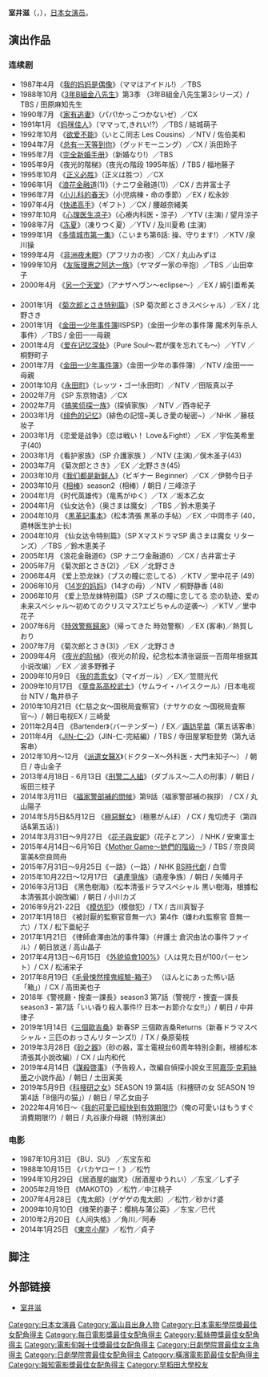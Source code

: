 {{藝人
| 姓名     = 室井滋
| 類型     = 女演員
| 圖片     = 
| 圖片尺寸 = 
| 圖片簡介 = 
| 本名     = 
| 外文名   = 室井 滋（むろい しげる）
| 外文     = ja
| 羅馬拼音 = Muroi Shigeru 
| 英文名   = 
| 綽號     = 
| 其他藝名 = 
| 國籍     = {{JPN}}
| 民族     = 
| 籍貫     = 
| 出生日期 = {{birth date and age|1958|10|22}}
| 出生地點 = {{JPN}}[[富山県|富山県]][[滑川市|滑川市]]
| 職業     = [[演員|演員]]
| 語言     = [[日語|日語]]
| 教育程度 = [[早稻田大學|早稻田大學]]
| 宗教信仰 = 
| 配偶     = 
| 出身地   = 
| 出道作   = 
| 出道日期 = 
| 代表作   =『[[心理医生凉子|心理医生凉子]]』<br/>『[[黑色笔记本|黑色笔记本]]』<br/>『[[派遣女醫X|派遣女醫X]]』<br/>『[[菊次郎とさき特别篇|菊次郎とさき特别篇]]』
| 活躍年代 = 1981年 - 至今
| 唱片公司 = 
| 經紀公司 = {{link-ja|Hot Road|ホットロード (芸能事務所)}}
| 網站     = [http://hot-road.jp/actors/muroi/ HotRoadオフィシャルサイト 所属俳優 - 室井滋]
| 獎項     = 
| IMDb    = 0614026
}}
{{japanese|japanese=室井 滋|kana=むろい しげる|romaji=Muroi Shigeru}}

'''室井滋'''（{{jpn|j=室井 滋|hg=むろい しげる|rm=Muroi Shigeru}}，{{bd|1958年|10月22日|||Muroi Shigeru}}），[[日本|日本]][[女演员|女演员]]。

==演出作品==
===连续剧===
*1987年4月 《[[我的妈妈是偶像|我的妈妈是偶像]]》（ママはアイドル!）／TBS
*1988年10月《[[3年B組金八先生|3年B組金八先生]]》第3季 （3年B組金八先生第3シリーズ）/ TBS / 田原麻知先生
*1990年7月 《[[家有逃妻|家有逃妻]]》（パパ!かっこつかないゼ）／CX 　　
*1991年1月 《[[妈咪佳人|妈咪佳人]]》（ママって,きれい!?）／TBS / 結城萌子 　　
*1992年10月 《[[欲爱不能|欲爱不能]]》（いとこ同志 Les Cousins）／NTV / 佐伯美和　　
*1994年7月 《[[总有一天等到你|总有一天等到你]]》（グッドモーニング）／CX / 浜田玲子　　
*1995年7月 《[[完全新婚手册|完全新婚手册]]》（新婚なり!）／TBS 
*1995年9月 《夜光的階梯》（夜光の階段 1995年版）/ TBS / 福地藤子
*1995年10月 《[[正义必胜|正义必胜]]》（正义は胜つ）／CX 　　
*1996年1月 《[[浪花金融道|浪花金融道]](1)》（ナニワ金融道(1)）／CX / 古井富士子　　
*1996年7月 《[[小儿科的春天|小儿科的春天]]》（小児病棟・命の季節）／EX / 松永妙　
*1997年4月 《[[快递高手|快递高手]]》（ギフト）／CX / 腰越奈緒美　
*1997年10月 《[[心理医生凉子|心理医生凉子]]》（心療内科医・涼子）／YTV (主演) / 望月涼子　　
*1998年7月 《[[冻夏|冻夏]]》（凍りつく夏）／YTV / 及川夏希 (主演)　
*1999年1月 《[[多情城市第一集|多情城市第一集]]》（こいまち第6話: 操、守ります!）／KTV /泉川操　　
*1999年4月 《[[非洲夜未眠|非洲夜未眠]]》（アフリカの夜）／CX / 丸山みずほ　　
*1999年10月 《[[友阪理惠之阿达一族|友阪理惠之阿达一族]]》（ヤマダ一家の辛抱）／TBS ／山田幸子 　　
*2000年4月 《[[另一个天堂|另一个天堂]]》（アナザヘヴン〜eclipse〜）／EX / 綿引亜希美 　　
*2001年1月 《[[菊次郎とさき特别篇|菊次郎とさき特别篇]]》（SP 菊次郎とさきスペシャル）／EX / 北野さき　　
*2001年1月 《[[金田一少年事件簿_(电视剧)|金田一少年事件簿]]ⅡSPSP》（金田一少年の事件簿 魔术列车杀人事件）／TBS / 金田一一母親
*2001年4月 《[[爱在记忆深处|爱在记忆深处]]》（Pure Soul〜君が僕を忘れても〜）／YTV ／桐野町子 　　
*2001年7月 《[[金田一少年之事件簿_(電視劇)|金田一少年事件簿]]》（金田一少年の事件簿）／NTV /金田一一母親
*2001年10月《[[永田町|永田町]]》（レッツ・ゴー!永田町）／NTV ／田阪真以子
*2002年7月 《SP 东京物语》／CX 　　
*2002年7月 《[[搞笑侦探一族|搞笑侦探一族]]》（探偵家族）／NTV ／西寺紀子
*2003年1月 《[[绯色的记忆|绯色的记忆]]》（緋色の記憶~美しき愛の秘密~）／NHK ／藤枝妆子
*2003年1月 《恋爱是战争》（恋は戦い！ Love＆Fight!）／EX ／宇佐美希里子(40) 　　
*2003年1月 《看护家族》（SP 介護家族 ）／NTV (主演)／俣木圣子(43)
*2003年7月 《菊次郎とさき》／EX ／北野さき(45) 　　
*2003年10月《[[我們都是新鮮人|我们都是新鲜人]]》（ビギナー Beginner）／CX ／伊勢今日子　
*2003年10月《[[相棒#season2|相棒]]》season2（相棒）/ 朝日 / 三峰涼子
*2004年1月 《时代英雄传》（竜馬がゆく）／TX ／坂本乙女
*2004年1月 《仙女达令》（奥さまは魔女）／TBS ／鈴木恵美子
*2004年10月 《[[黑革記事本#2004年版|黑革記事本]]》（松本清張 黒革の手帖）／EX ／中岡市子 (40，逎林医生护士长)
*2004年10月 《仙女达令特别篇》（SP XマスドラマSP 奥さまは魔女 リターンズ）／TBS ／鈴木恵美子
*2005年1月 《浪花金融道6》（SP ナニワ金融道6）／CX / 古井富士子
*2005年7月 《菊次郎とさき(2)》／EX ／北野さき  
*2006年4月 《爱上恐龙妹》（ブスの瞳に恋してる）／KTV ／里中花子 (49)
*2006年10月 《[[14岁的妈妈|14岁的妈妈]]》（14才の母）／NTV ／桐野静香 (48)
*2006年10月 《爱上恐龙妹特别篇》（SP ブスの瞳に恋してる 恋の轨迹、爱の未来スペシャル～初めてのクリスマス?エビちゃんの逆袭～）／KTV ／里中花子 　　
*2007年6月 《[[時效警察|時效警察歸來]]》（帰ってきた 時効警察）／EX (客串)／熱賀しおり
*2007年7月 《菊次郎とさき(3)》／EX ／北野さき 
*2009年4月 《[[夜光的阶梯|夜光的阶梯]]》（夜光の阶段，纪念松本清张诞辰一百周年根据其小说改编）／EX ／波多野雅子 　　
*2009年10月9日 《[[我的乖乖女|我的乖乖女]]》（マイガール）／EX／笠間光代　　
*2009年10月17日 《[[草食系高校武士|草食系高校武士]]》（サムライ・ハイスクール）/日本电视台 NTV / 亀井恭子
*2010年10月21日《仁慈之女～国税局査察官》（ナサケの女 〜国税局査察官〜）/ 朝日电视EX / 三崎愛
*2011年2月4日 《Bartender》（バーテンダー）/ EX／[[诹访早苗|諏訪早苗]]（第五话客串）
*2011年4月 《[[仁医|JIN-仁-2]]》（JIN-仁-完結編）/ TBS / 寺田屋掌柜登势（第九话客串）
*2012年10月～12月 《[[派遣女醫X|派遣女醫X]]》（ドクターX〜外科医・大門未知子〜） / 朝日 / 寺山金子
*2013年4月18日 - 6月13日《[[刑警二人組|刑警二人組]]》（ダブルス〜二人の刑事）/ 朝日 / 坂田三枝子
*2014年3月11日 《[[福家警部补的问候#电视剧2014|福家警部補的問候]]》第9話（福家警部補の挨拶） / CX / 丸山陽子
*2014年5月5日&5月12日 《[[極惡鮮女|極惡鮮女]]》（極悪がんぼ） / CX / 鬼切虎子（第四话&第五话）)
*2014年3月31日～9月27日 《[[花子與安妮|花子與安妮]]》（花子とアン） / NHK / 安東富士
*2015年4月14日～6月16日《[[Mother_Game～她們的階級～|Mother Game～她們的階級～]]》/ TBS / 奈良岡富美&奈良岡舟
*2015年7月31日～9月25日《一路》（一路）/ NHK [[BS時代劇|BS時代劇]] / 白雪
*2015年10月22日～12月17日 《[[遺產爭族|遺產爭族]]》（遺産争族）/ 朝日 / 矢幡月子
*2016年3月13日 《黑色樹海》（松本清張ドラマスペシャル 黒い樹海，根據松本清張其小說改編）/ 朝日 / 小川カズ 
*2016年9月21･22日 《[[模仿犯_(小說)|模仿犯]]》（模倣犯）/ TX / 古川真智子
*2017年1月18日 《被討厭的監察官音無一六》第4作（嫌われ監察官 音無一六）/ TX / 松下亜紀子
*2017年1月21日 《律師倉澤由法的事件簿》（弁護士 倉沢由法の事件ファイル）/ 朝日放送 / 高山晶子
*2017年4月13日～6月15日 《[[外貌協會100%|外貌協會100%]]》（人は見た目が100パーセント）/ CX / 松浦栄子
*2017年8月19日《[[毛骨悚然撞鬼經驗#2017年|毛骨悚然撞鬼經驗-箱子]]》 （ほんとにあった怖い話 「箱」）/ CX / 高田美也子
*2018年《警視廳・搜查一課長》season3 第7話（警視庁・捜査一課長 season3 - 第7話「いい香り殺人事件!? 日本一お節介な女!!」）/ 朝日 / 中井律子
*2019年1月14日《[[三個歐吉桑|三個歐吉桑]]》新春SP 三個歐吉桑Returns（新春ドラマスペシャル・三匹のおっさんリターンズ!）/ TX / 桑原菊枝
*2019年3月28日《[[砂之器|砂之器]]》（砂の器，富士電視台60周年特別企劃，根據松本清張其小說改編）/ CX / 山内和代
*2019年4月14日《[[阿加莎·克里斯蒂#1950年代|謀殺啓事]]》（予告殺人，改編自偵探小說女王[[阿加莎·克里斯蒂|阿嘉莎·克莉絲蒂]]之小說作品）/ 朝日 / 土田寅美
*2019年5月9日《[[科搜研之女|科搜研之女]]》SEASON 19 第4話（科捜研の女 SEASON 19 第4話「8億円の猫」）/ 朝日 / 早乙女由子
*2022年4月16日～《[[我的可愛已經快到有效期限!?|我的可愛已經快到有效期限!?]]》（俺の可愛いはもうすぐ消費期限!?）/ 朝日 / 丸谷康介母親（特別演出）

=== 电影 ===

*1987年10月31日 《BU．SU》 ／东宝东和
*1988年10月15日 《バカヤロー！》／松竹 
*1994年10月29日 《居酒屋的幽灵》（居酒屋ゆうれい）／东宝／しず子
*2005年2月19日 《MAKOTO》／松竹／中江桃子
*2007年4月28日 《鬼太郎》（ゲゲゲの鬼太郎）／松竹／砂かけ婆
*2009年10月10日 《维荣的妻子：樱桃与蒲公英》／东宝／巳代
*2010年2月20日 《人间失格》／角川／阿寿
*2014年1月25日 《[[東京小屋|東京小屋]]》／松竹／貞子

== 脚注 ==
{{Reflist}}

== 外部链接==
* [http://hot-road.jp/actors/muroi/ 室井滋]{{Wayback|url=http://hot-road.jp/actors/muroi/ |date=20170911204405 }}

{{日本電影金像獎最佳女配角}}
{{報知電影獎最佳女配角}}
{{每日電影獎最佳女配角}}
{{藍絲帶獎最佳女配角}}
{{電影旬報十佳獎最佳女配角}}
{{橫濱電影節最佳女配角}}
{{日劇學院賞最佳女主角}}
{{日劇學院賞最佳女配角}}

{{Authority control}}
{{DEFAULTSORT:Muroi Shigeru}}
[[Category:日本女演員|Category:日本女演員]]
[[Category:富山县出身人物|Category:富山县出身人物]]
[[Category:日本電影學院獎最佳女配角得主|Category:日本電影學院獎最佳女配角得主]]
[[Category:每日電影獎最佳女配角得主|Category:每日電影獎最佳女配角得主]]
[[Category:藍絲帶獎最佳女配角得主|Category:藍絲帶獎最佳女配角得主]]
[[Category:電影旬報十佳獎最佳女配角得主|Category:電影旬報十佳獎最佳女配角得主]]
[[Category:日劇學院賞最佳女主角得主|Category:日劇學院賞最佳女主角得主]]
[[Category:日劇學院賞最佳女配角得主|Category:日劇學院賞最佳女配角得主]]
[[Category:橫濱電影節最佳女配角得主|Category:橫濱電影節最佳女配角得主]]
[[Category:報知電影獎最佳女配角得主|Category:報知電影獎最佳女配角得主]]
[[Category:早稻田大學校友|Category:早稻田大學校友]]